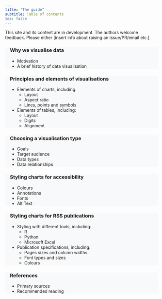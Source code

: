 ```yaml
---
title: "The guide"
subtitle: Table of contents
toc: false
---
```


::: {.callout-warning appearance="simple"}
This site and its content are in development. The authors welcome feedback. Please either \[insert info about raising an issue/PR/email etc.\]
:::

::: grid
::: {.g-col-12 .g-col-md-4 style="background-color:#f8f9fa; padding-left:1rem; padding-right:1rem;"}
### [Why we visualise data](/docs/why-visualise.qmd){style="text-decoration:none;"}

-   Motivation
-   A brief history of data visualisation
:::

::: {.g-col-12 .g-col-md-4 style="background-color:#f8f9fa; padding-left:1rem; padding-right:1rem;"}
### [Principles and elements of visualisations](/docs/principles.qmd){style="text-decoration:none;"}

-   Elements of charts, including:
    -   Layout
    -   Aspect ratio
    -   Lines, points and symbols
-   Elements of tables, including:
    -   Layout
    -   Digits
    -   Alignment
:::

::: {.g-col-12 .g-col-md-4 style="background-color:#f8f9fa; padding-left:1rem; padding-right:1rem;"}
### [Choosing a visualisation type](/docs/choosing.qmd){style="text-decoration:none;"}

-   Goals
-   Target audience
-   Data types
-   Data relationships
:::

::: {.g-col-12 .g-col-md-4 style="background-color:#f8f9fa; padding-left:1rem; padding-right:1rem;"}
### [Styling charts for accessibility](/docs/styling.qmd){style="text-decoration:none;"}

-   Colours
-   Annotations
-   Fonts
-   Alt Text
:::

::: {.g-col-12 .g-col-md-4 style="background-color:#f8f9fa; padding-left:1rem; padding-right:1rem;"}
### [Styling charts for RSS publications](/docs/tools.qmd){style="text-decoration:none;"}

-   Styling with different tools, including:
    -   R
    -   Python
    -   Microsoft Excel
-   Publication specifications, including:
    -   Pages sizes and column widths
    -   Font types and sizes
    -   Colours
:::

::: {.g-col-12 .g-col-md-4 style="background-color:#f8f9fa; padding-left:1rem; padding-right:1rem;"}
### [References](/docs/references.qmd){style="text-decoration:none;"}

-   Primary sources
-   Recommended reading
:::
:::
